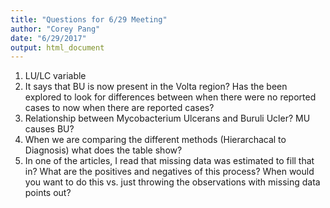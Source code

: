 ```yaml
---
title: "Questions for 6/29 Meeting"
author: "Corey Pang"
date: "6/29/2017"
output: html_document
---
```


1. LU/LC variable
2. It says that BU is now present in the Volta region? Has the been explored to look for differences between when there were no reported cases to now when there are reported cases?
3. Relationship between Mycobacterium Ulcerans and Buruli Ucler? MU causes BU?
4. When we are comparing the different methods (Hierarchacal to Diagnosis) what does the table show? 
5. In one of the articles, I read that missing data was estimated to fill that in? What are the positives and negatives of this process? When would you want to do this vs. just throwing the observations with missing data points out?